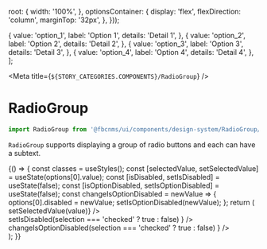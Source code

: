 
  root: {
    width: '100%',
  },
  optionsContainer: {
    display: 'flex',
    flexDirection: 'column',
    marginTop: '32px',
  },
}));

  {
    value: 'option_1',
    label: 'Option 1',
    details: 'Detail 1',
  },
  {
    value: 'option_2',
    label: 'Option 2',
    details: 'Detail 2',
  },
  {
    value: 'option_3',
    label: 'Option 3',
    details: 'Detail 3',
  },
  {
    value: 'option_4',
    label: 'Option 4',
    details: 'Detail 4',
  },
];

<Meta title={`${STORY_CATEGORIES.COMPONENTS}/RadioGroup`} />

# RadioGroup

```js
import RadioGroup from '@fbcnms/ui/components/design-system/RadioGroup/RadioGroup';
```

`RadioGroup` supports displaying a group of radio buttons and each can have a subtext.

<Preview>
  <Story name="RadioGroup">
    {() => {
      const classes = useStyles();
      const [selectedValue, setSelectedValue] = useState(options[0].value);
      const [isDisabled, setIsDisabled] = useState(false);
      const [isOptionDisabled, setIsOptionDisabled] = useState(false);
      const changeIsOptionDisabled = newValue => {
        options[0].disabled = newValue;
        setIsOptionDisabled(newValue);
      };
      return (
        <div className={classes.root}>
          <RadioGroup
            disabled={isDisabled}
            options={options}
            value={selectedValue}
            onChange={value => setSelectedValue(value)}
          />
          <div className={classes.optionsContainer}>
            <Checkbox
              checked={isDisabled}
              title="All Disabled"
              onChange={selection =>
                setIsDisabled(selection === 'checked' ? true : false)
              }
            />
            <Checkbox
              checked={isOptionDisabled}
              title="First Option Disabled"
              onChange={selection =>
                changeIsOptionDisabled(selection === 'checked' ? true : false)
              }
            />
          </div>
        </div>
      );
    }}
  </Story>
</Preview>
